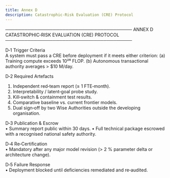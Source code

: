 ```yaml
---
title: Annex D
description: Catastrophic-Risk Evaluation (CRE) Protocol
---
```


────────────────────────────────────────
ANNEX D CATASTROPHIC‑RISK EVALUATION (CRE) PROTOCOL
────────────────────────────────────────

D‑1  Trigger Criteria  
A system must pass a CRE before deployment if it meets either criterion:
(a) Training compute exceeds 10²⁶ FLOP.
(b) Autonomous transactional authority averages > $10 M/day.

D‑2  Required Artefacts  
1. Independent red‑team report (≥ 1 FTE‑month).
2. Interpretability / latent‑goal probe study.
3. Kill‑switch & containment test results.
4. Comparative baseline vs. current frontier models.
5. Dual sign‑off by two Wise Authorities outside the developing organisation.

D‑3  Publication & Escrow  
• Summary report public within 30 days.
• Full technical package escrowed with a recognised national safety authority.

D‑4  Re‑Certification  
• Mandatory after any major model revision (> 2 % parameter delta or architecture change).

D‑5  Failure Response  
• Deployment blocked until deficiencies remediated and re‑audited.

